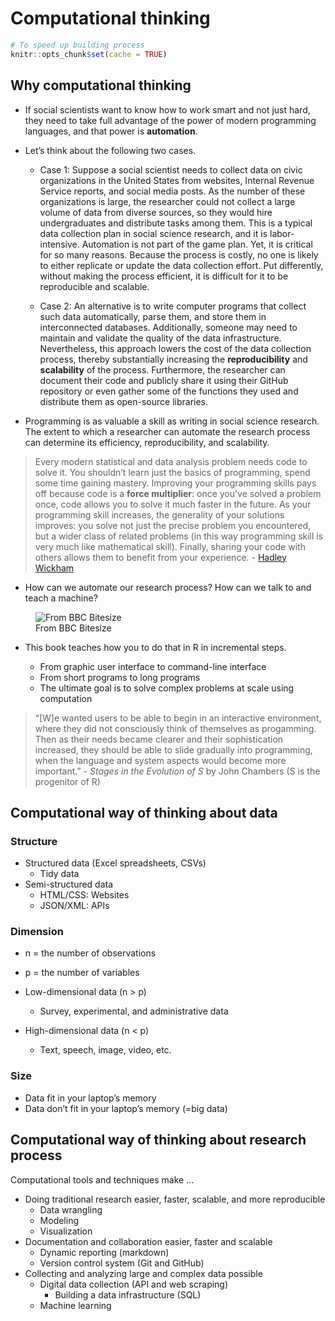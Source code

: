 # Computational thinking {#motivation}

```r
# To speed up building process 
knitr::opts_chunk$set(cache = TRUE)
```

## Why computational thinking 

- If social scientists want to know how to work smart and not just hard, they need to take full advantage of the power of modern programming languages, and that power is **automation**. 

- Let's think about the following two cases.

  - Case 1: Suppose a social scientist needs to collect data on civic organizations in the United States from websites, Internal Revenue Service reports, and social media posts. As the number of these organizations is large, the researcher could not collect a large volume of data from diverse sources, so they would hire undergraduates and distribute tasks among them. This is a typical data collection plan in social science research, and it is labor-intensive. Automation is not part of the game plan. Yet, it is critical for so many reasons. Because the process is costly, no one is likely to either replicate or update the data collection effort. Put differently, without making the process efficient, it is difficult for it to be reproducible and scalable. 

  - Case 2: An alternative is to write computer programs that collect such data automatically, parse them, and store them in interconnected databases. Additionally, someone may need to maintain and validate the quality of the data infrastructure. Nevertheless, this approach lowers the cost of the data collection process, thereby substantially increasing the **reproducibility** and **scalability** of the process. Furthermore, the researcher can document their code and publicly share it using their GitHub repository or even gather some of the functions they used and distribute them as open-source libraries. 
  
- Programming is as valuable a skill as writing in social science research. The extent to which a researcher can automate the research process can determine its efficiency, reproducibility, and scalability.
  
> Every modern statistical and data analysis problem needs code to solve it. You shouldn’t learn just the basics of programming, spend some time gaining mastery. Improving your programming skills pays off because code is a **force multiplier**: once you’ve solved a problem once, code allows you to solve it much faster in the future. As your programming skill increases, the generality of your solutions improves: you solve not just the precise problem you encountered, but a wider class of related problems (in this way programming skill is very much like mathematical skill). Finally, sharing your code with others allows them to benefit from your experience. - [Hadley Wickham](https://imstat.org/2014/12/16/hadley-wickham-impact-the-world-by-being-useful/) 

- How can we automate our research process? How can we talk to and teach a machine?

![From BBC Bitesize](https://bam.files.bbci.co.uk/bam/live/content/znmb87h/large)

- This book teaches how you to do that in R in incremental steps. 

  - From graphic user interface to command-line interface 
  - From short programs to long programs 
  - The ultimate goal is to solve complex problems at scale using computation 
  
> "[W]e wanted users to be able to begin in an interactive environment, where they did not consciously think of themselves as progamming. Then as their needs became clearer and their sophistication increased, they should be able to slide gradually into programming, when the language and system aspects would become more important." - *Stages in the Evolution of S* by John Chambers (S is the progenitor of R)

## Computational way of thinking about data 

### Structure 

- Structured data (Excel spreadsheets, CSVs)
  - Tidy data 
    
- Semi-structured data 
  - HTML/CSS: Websites 
  - JSON/XML: APIs

### Dimension

* n = the number of observations 
* p = the number of variables 

- Low-dimensional data (n > p)
  - Survey, experimental, and administrative data 

- High-dimensional data (n < p)
  - Text, speech, image, video, etc. 

### Size 

- Data fit in your laptop's memory 
- Data don't fit in your laptop's memory (=big data)

## Computational way of thinking about research process

Computational tools and techniques make ... 

- Doing traditional research easier, faster, scalable, and more reproducible
  - Data wrangling 
  - Modeling 
  - Visualization 

- Documentation and collaboration easier, faster and scalable 
  - Dynamic reporting (markdown)
  - Version control system (Git and GitHub)

- Collecting and analyzing large and complex data possible 
  - Digital data collection (API and web scraping)
      - Building a data infrastructure (SQL)
  - Machine learning 
